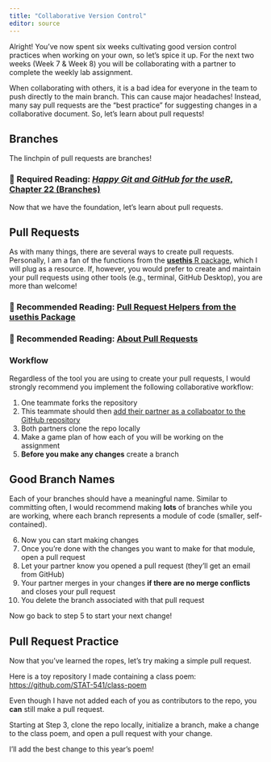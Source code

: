 ```yaml
---
title: "Collaborative Version Control"
editor: source
---
```


Alright! You've now spent six weeks cultivating good version control practices
when working on your own, so let's spice it up. For the next two weeks (Week 7
& Week 8) you will be collaborating with a partner to complete the weekly lab
assignment. 

When collaborating with others, it is a bad idea for everyone in the team to 
push directly to the main branch. This can cause major headaches! Instead, 
many say pull requests are the "best practice" for suggesting changes in a 
collaborative document. So, let's learn about pull requests! 

## Branches 

The linchpin of pull requests are branches! 

### 📖 Required Reading: [*Happy Git and GitHub for the useR*, Chapter 22 (Branches)](https://happygitwithr.com/git-branches)

Now that we have the foundation, let's learn about pull requests. 

## Pull Requests

As with many things, there are several ways to create pull requests. Personally,
I am a fan of the functions from the [**usethis** R package](), which I will 
plug as a resource. If, however, you would prefer to create and maintain your
pull requests using other tools (e.g., terminal, GitHub Desktop), you are 
more than welcome! 

### 📖 Recommended Reading: [Pull Request Helpers from the **usethis** Package](https://usethis.r-lib.org/articles/pr-functions.html#whats-a-pull-request)

### 📖 Recommended Reading: [About Pull Requests](https://docs.github.com/en/pull-requests/collaborating-with-pull-requests/proposing-changes-to-your-work-with-pull-requests/about-pull-requests)

### Workflow

Regardless of the tool you are using to create your pull requests, I would 
strongly recommend you implement the following collaborative workflow:

1. One teammate forks the repository
2. This teammate should then [add their partner as a collaboator to the GitHub repository](https://docs.github.com/en/account-and-profile/setting-up-and-managing-your-personal-account-on-github/managing-access-to-your-personal-repositories/inviting-collaborators-to-a-personal-repository)
3. Both partners clone the repo locally
4. Make a game plan of how each of you will be working on the assignment
5. **Before you make any changes** create a branch

::: {.callout-important}
# Good Branch Names

Each of your branches should have a meaningful name. Similar to committing 
often, I would recommend making **lots** of branches while you are working, 
where each branch represents a module of code (smaller, self-contained). 
:::

6. Now you can start making changes
7. Once you're done with the changes you want to make for that module, open a
pull request
8. Let your partner know you opened a pull request (they'll get an email from
GitHub)
9. Your partner merges in your changes **if there are no merge conflicts** and
closes your pull request
10. You delete the branch associated with that pull request

Now go back to step 5 to start your next change!

## Pull Request Practice

Now that you've learned the ropes, let's try making a simple pull request. 

Here is a toy repository I made containing a class poem: 
<https://github.com/STAT-541/class-poem>

Even though I have not added each of you as contributors to the repo, you 
**can** still make a pull request. 

Starting at Step 3, clone the repo locally, initialize a branch, make a change
to the class poem, and open a pull request with your change. 

I'll add the best change to this year's poem! 


